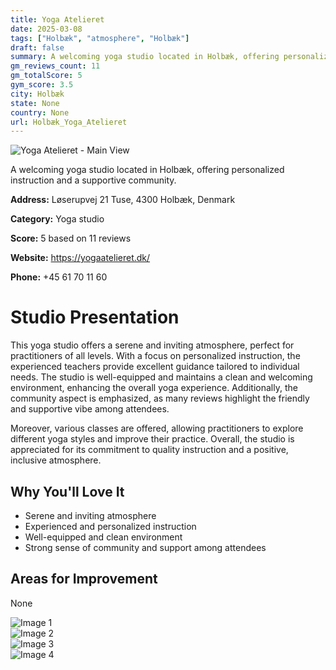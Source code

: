 ```yaml
---
title: Yoga Atelieret
date: 2025-03-08
tags: ["Holbæk", "atmosphere", "Holbæk"]  
draft: false
summary: A welcoming yoga studio located in Holbæk, offering personalized instruction and a supportive community.
gm_reviews_count: 11
gm_totalScore: 5
gym_score: 3.5
city: Holbæk
state: None
country: None
url: Holbæk_Yoga_Atelieret
---
```


<div className="aspect-[16/9] relative my-8">
  <img 
    src="https://lh5.googleusercontent.com/p/AF1QipP9_Z2Wh4qwryXkdCKUj-zXe_lsGu8PvZKZ1NkG=w1920-h1080-k-no"
    alt="Yoga Atelieret - Main View"
    className="object-cover absolute inset-0 w-full h-full rounded-lg"
  />
</div>

A welcoming yoga studio located in Holbæk, offering personalized instruction and a supportive community.

**Address:** Løserupvej 21 Tuse, 4300 Holbæk, Denmark

**Category:** Yoga studio

**Score:** 5 based on 11 reviews

**Website:** https://yogaatelieret.dk/

**Phone:** +45 61 70 11 60

# Studio Presentation

This yoga studio offers a serene and inviting atmosphere, perfect for practitioners of all levels. With a focus on personalized instruction, the experienced teachers provide excellent guidance tailored to individual needs. The studio is well-equipped and maintains a clean and welcoming environment, enhancing the overall yoga experience. Additionally, the community aspect is emphasized, as many reviews highlight the friendly and supportive vibe among attendees.

Moreover, various classes are offered, allowing practitioners to explore different yoga styles and improve their practice. Overall, the studio is appreciated for its commitment to quality instruction and a positive, inclusive atmosphere.

## Why You'll Love It

- Serene and inviting atmosphere
- Experienced and personalized instruction
- Well-equipped and clean environment
- Strong sense of community and support among attendees

## Areas for Improvement

None

<div className="grid grid-cols-1 xl:grid-cols-2 gap-4 my-8">
<div className="aspect-[4/3] relative"><img src="https://lh5.googleusercontent.com/p/AF1QipOIVEdpOVAdKYl9CMtqtl3dWTbs9skUYfdoxPnK=w1920-h1080-k-no" alt="Image 1" className="object-cover absolute inset-0 w-full h-full rounded-lg" /></div>
<div className="aspect-[4/3] relative"><img src="https://lh5.googleusercontent.com/p/AF1QipO-8QS15poZUFQQvJCF1P7Wm85CEEfaP3a7JVFG=w1920-h1080-k-no" alt="Image 2" className="object-cover absolute inset-0 w-full h-full rounded-lg" /></div>
<div className="aspect-[4/3] relative"><img src="https://lh5.googleusercontent.com/p/AF1QipOFeMcmJWWU7Vlcb7n3OtY0YGb8xtg4svT4we4b=w1920-h1080-k-no" alt="Image 3" className="object-cover absolute inset-0 w-full h-full rounded-lg" /></div>
<div className="aspect-[4/3] relative"><img src="https://lh5.googleusercontent.com/p/AF1QipNxviu80Q8MNaKRvuT6o9xIZ-NXojj3zsEng2Jw=w1920-h1080-k-no" alt="Image 4" className="object-cover absolute inset-0 w-full h-full rounded-lg" /></div>
</div>